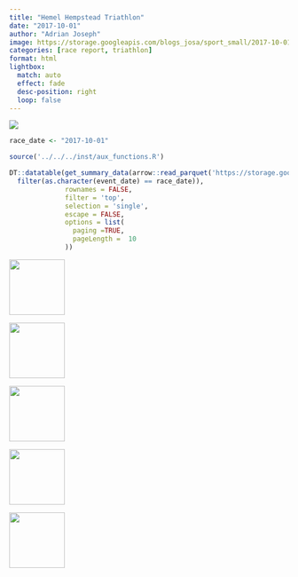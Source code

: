 ```yaml
---
title: "Hemel Hempstead Triathlon"
date: "2017-10-01"
author: "Adrian Joseph"
image: https://storage.googleapis.com/blogs_josa/sport_small/2017-10-01_HEMEL_HEMPSTEAD_TRIATHLON/img/00.png
categories: [race report, triathlon]
format: html
lightbox:
  match: auto
  effect: fade
  desc-position: right
  loop: false
---
```


![](https://storage.googleapis.com/blogs_josa/sport_small/2017-10-01_HEMEL_HEMPSTEAD_TRIATHLON/img/00.png)

```r
race_date <- "2017-10-01"

source('../../../inst/aux_functions.R')

DT::datatable(get_summary_data(arrow::read_parquet('https://storage.googleapis.com/blogs_josa/sport/parquets/main_dataset.parquet') |>
  filter(as.character(event_date) == race_date)),
              rownames = FALSE,
              filter = 'top',
              selection = 'single',
              escape = FALSE,
              options = list(
                paging =TRUE,
                pageLength =  10
              ))
```





::: {layout-ncol=4}
![](https://storage.googleapis.com/blogs_josa/sport_small/2017-10-01_HEMEL_HEMPSTEAD_TRIATHLON/img/00.png){ width="100" group="hi" }

![](https://storage.googleapis.com/blogs_josa/sport_small/2017-10-01_HEMEL_HEMPSTEAD_TRIATHLON/img/01.png){ width="100" group="hi" }

![](https://storage.googleapis.com/blogs_josa/sport_small/2017-10-01_HEMEL_HEMPSTEAD_TRIATHLON/img/02.png){ width="100" group="hi" }

![](https://storage.googleapis.com/blogs_josa/sport_small/2017-10-01_HEMEL_HEMPSTEAD_TRIATHLON/img/03.png){ width="100" group="hi" }

![](https://storage.googleapis.com/blogs_josa/sport_small/2017-10-01_HEMEL_HEMPSTEAD_TRIATHLON/img/04.png){ width="100" group="hi" }


:::
